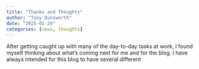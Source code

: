 ```yaml
---
title: "Thanks and Thoughts"
author: "Tony Dunsworth"
date: "2025-01-29"
categories: [news, thoughts]
---
```


After getting caught up with many of the day-to-day tasks at work, I found myself thinking about what's coming next for me and for the blog. I have always intended for this blog to have several different